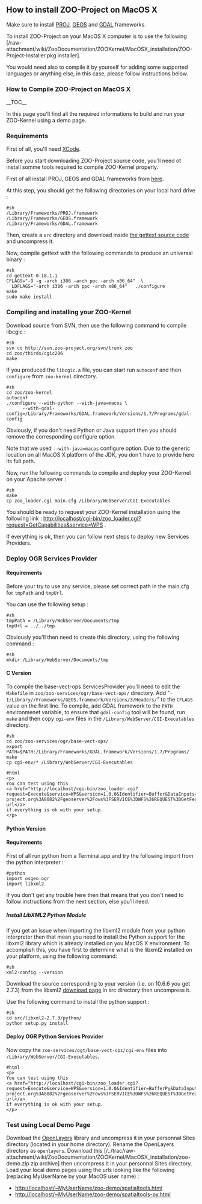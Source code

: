 
== How to install ZOO-Project on MacOS X==

Make sure to install [http://www.kyngchaos.com/software/frameworks#proj PROJ], [http://www.kyngchaos.com/software/frameworks#geos GEOS] and [http://www.kyngchaos.com/software/frameworks#gdal GDAL] frameworks.

To install ZOO-Project on your MacOS X computer is to use the following [/raw-attachment/wiki/ZooDocumentation/ZOOKernel/MacOSX_installation/ZOO-Project-Installer.pkg installer].

You would need also to compile it by yourself for adding some supported languages or anything else, in this case, please follow instructions below.

=== How to Compile ZOO-Project on MacOS X ===

__TOC__

In this page you'll find all the required informations to build and run your ZOO-Kernel using a demo page.

=== Requirements ===

First of all, you'll need [http://developer.apple.com/technologies/tools/xcode.html XCode].

Before you start downloading ZOO-Project source code, you'll need ot install somme tools required to compile ZOO-Kernel properly.

First of all install PROJ, GEOS and GDAL frameworks from [http://www.kyngchaos.com/software/frameworks here].

At this step, you should get the following directories on your local hard drive :

<pre>
#sh
/Library/Frameworks/PROJ.framework
/Library/Frameworks/GEOS.framework
/Library/Frameworks/GDAL.framework
</pre>

Then, create a <tt>src</tt> directory and download inside [http://www.gnu.org/software/gettext/#TOCdownloading the gettext source code] and uncompress it.

Now, compile gettext with the following commands to produce an universal binary : 
<pre>
#sh
cd gettext-0.18.1.1
CFLAGS="-O -g -arch i386 -arch ppc -arch x86_64"  \
  LDFLAGS="-arch i386 -arch ppc -arch x86_64"   ./configure
make
sudo make install
</pre>

=== Compiling and installing your ZOO-Kernel ===

Download source from SVN, then use the following command to compile libcgic :

<pre>
#sh
svn co http://svn.zoo-project.org/svn/trunk zoo
cd zoo/thirds/cgic206
make
</pre>

If you produced the <tt>libcgic.a</tt> file, you can start run <tt>autoconf</tt> and then <tt>configure</tt> from <tt>zoo-kernel</tt> directory.

<pre>
#sh
cd zoo/zoo-kernel
autoconf
./configure --with-python --with-java=macos \
      --with-gdal-config=/Library/Frameworks/GDAL.framework/Versions/1.7/Programs/gdal-config
</pre>

Obviously, if you don't need Python or Java support then you should remove the corresponding configure option.

Note that we used <tt>--with-java=macos</tt> configure option. Due to the generic location on all MacOS X platform of the JDK, you don't have to provide here its full path.

Now, run the following commands to compile and deploy your ZOO-Kernel on your Apache server :
<pre>
#sh
make
cp zoo_loader.cgi main.cfg /Library/WebServer/CGI-Executables
</pre>

You should be ready to request your ZOO-Kernel installation using the following link : http://localhost/cgi-bin/zoo_loader.cgi?request=GetCapabilities&service=WPS .

If everything is ok, then you can follow next steps to deploy new Services Providers.

=== Deploy OGR Services Provider === 

==== Requirements ====

Before your try to use any service, please set correct path in the main.cfg for <tt>tmpPath</tt> and <tt>tmpUrl</tt>.

You can use the following setup : 

<pre>
#sh
tmpPath = /Library/WebServer/Documents/tmp
tmpUrl = ../../tmp
</pre>

Obviously you'll then need to create this directory, using the following command : 

<pre>
#sh
mkdir /Library/WebServer/Documents/tmp
</pre>



==== C Version ====

To compile the base-vect-ops ServicesProvider you'll need to edit the <tt>Makefile</tt> in <tt>zoo/zoo-services/ogr/base-vect-ops/</tt> directory. Add "<tt>-I/Library//Frameworks/GEOS.framework/Versions/3/Headers/</tt>" to the <tt>CFLAGS</tt> value on the first line. To compile, add GDAL framework to the <tt>PATH</tt> environmenet variable, to ensure that <tt>gdal-config</tt> tool will be found, run <tt>make</tt> and then copy <tt>cgi-env</tt> files in the <tt>/Library/WebServer/CGI-Executables</tt> directory.

<pre>
#sh
cd zoo/zoo-services/ogr/base-vect-ops/
export PATH=$PATH:/Library/Frameworks/GDAL.framework/Versions/1.7/Programs/
make
cp cgi-env/* /Library/WebServer/CGI-Executables
</pre>


<pre>
#html
<p>
You can test using this 
<a href="http://localhost/cgi-bin/zoo_loader.cgi?request=Execute&service=WPS&version=1.0.0&Identifier=Buffer&DataInputs=BufferDistance=1@datatype=interger;InputPolygon=Reference@xlink:href=http%3A%2F%2Fwww.zoo-project.org%3A8082%2Fgeoserver%2Fows%3FSERVICE%3DWFS%26REQUEST%3DGetFeature%26VERSION%3D1.0.0%26typename%3Dtopp%3Astates%26SRS%3DEPSG%3A4326%26FeatureID%3Dstates.15"> url</a>
if everything is ok with your setup.
</p>
</pre>

==== Python Version ====

==== Requirements ====

First of all run python from a Terminal.app and try the following import from the python interpreter :
<pre>
#python
import osgeo.ogr
import libxml2
</pre>

If you don't get any trouble here then that means that you don't need to follow instructions from the next section, else you'll need.

===== Install LibXML2 Python Module =====

If you get an issue when importing the libxml2 module from your python interpreter then that mean you need to install the Python support for the libxml2 library which is already installed on you MacOS X environment. To accomplish this, you have first to determine what is the libxml2 installed on your platform, using the following command:
<pre>
#sh
xml2-config --version
</pre>

Download the source corresponding to your version (i.e. on 10.6.6 you get 2.7.3) from the libxml2 [ftp://xmlsoft.org/libxml2/ download page] in src directory then uncompress it.

Use the following command to install the python support :
<pre>
#sh
cd src/libxml2-2.7.3/python/
python setup.py install
</pre>

==== Deploy OGR Python Services Provider ====

Now copy the <tt>zoo-services/ogt/base-vect-ops/cgi-env</tt> files into <tt>/Library/WebServer/CGI-Executables</tt>.

<pre>
#html
<p>
You can test using this 
<a href="http://localhost/cgi-bin/zoo_loader.cgi?request=Execute&service=WPS&version=1.0.0&Identifier=BufferPy&DataInputs=BufferDistance=1@datatype=interger;InputPolygon=Reference@xlink:href=http%3A%2F%2Fwww.zoo-project.org%3A8082%2Fgeoserver%2Fows%3FSERVICE%3DWFS%26REQUEST%3DGetFeature%26VERSION%3D1.0.0%26typename%3Dtopp%3Astates%26SRS%3DEPSG%3A4326%26FeatureID%3Dstates.15"> url</a>
if everything is ok with your setup.
</p>
</pre>

=== Test using Local Demo Page ===

Download the [http://http://openlayers.org/ OpenLayers] library and uncompress it in your personnal Sites directory (located in your home directory). Rename the OpenLayers directory as <tt>openlayers</tt>.
Download this [/../trac/raw-attachment/wiki/ZooDocumentation/ZOOKernel/MacOSX_installation/zoo-demo.zip zip archive] then uncompress it in your personnal Sites directory. Load your local demo pages using the urls looking like the following (replacing MyUserName by your MacOS user name) :
*http://localhost/~MyUserName/zoo-demo/spatialtools.html
*http://localhost/~MyUserName/zoo-demo/spatialtools-py.html



